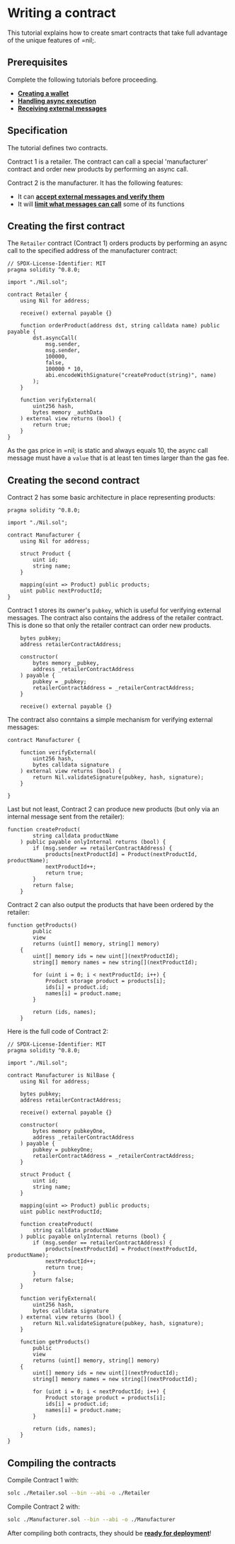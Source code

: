 # Writing a contract

This tutorial explains how to create smart contracts that take full advantage of the unique features of =nil;.

## Prerequisites

Complete the following tutorials before proceeding.

* [**Creating a wallet**](getting-started/essentials/creating-a-wallet.mdx)
* [**Handling async execution**](getting-started/essentials/handling-async-execution.mdx)
* [**Receiving external messages**](getting-started/essentials/receiving-ext-messages.mdx)

## Specification

The tutorial defines two contracts.

Contract 1 is a retailer. The contract can call a special 'manufacturer' contract and order new products by performing an async call.

Contract 2 is the manufacturer. It has the following features:

* It can [**accept external messages and verify them**](getting-started/essentials/receiving-ext-messages.mdx)
* It will [**limit what messages can call**](tools/sol-library/func-modifiers.mdx) some of its functions

## Creating the first contract

The `Retailer` contract (Contract 1) orders products by performing an async call to the specified address of the manufacturer contract:

```solidity showLineNumbers
// SPDX-License-Identifier: MIT
pragma solidity ^0.8.0;

import "./Nil.sol";

contract Retailer {
    using Nil for address;

    receive() external payable {}

    function orderProduct(address dst, string calldata name) public payable {
        dst.asyncCall(
            msg.sender,
            msg.sender,
            100000,
            false,
            100000 * 10,
            abi.encodeWithSignature("createProduct(string)", name)
        );
    }

    function verifyExternal(
        uint256 hash,
        bytes memory _authData
    ) external view returns (bool) {
        return true;
    }
}
```

As the gas price in =nil; is static and always equals 10, the async call message must have a `value` that is at least ten times larger than the gas fee. 

## Creating the second contract

Contract 2 has some basic architecture in place representing products:

```solidity showLineNumbers
pragma solidity ^0.8.0;

import "./Nil.sol";

contract Manufacturer {
    using Nil for address;

    struct Product {
        uint id;
        string name;
    }

    mapping(uint => Product) public products;
    uint public nextProductId;
}
```

Contract 1 stores its owner's `pubkey`, which is useful for verifying external messages. The contract also contains the address of the retailer contract. This is done so that only the retailer contract can order new products.

```solidity showLineNumbers
    bytes pubkey;
    address retailerContractAddress;

    constructor(
        bytes memory _pubkey,
        address _retailerContractAddress
    ) payable {
        pubkey = _pubkey;
        retailerContractAddress = _retailerContractAddress;
    }

    receive() external payable {}

```

The contract also conntains a simple mechanism for verifying external messages:

```solidity showLineNumbers
contract Manufacturer {

    function verifyExternal(
        uint256 hash,
        bytes calldata signature
    ) external view returns (bool) {
        return Nil.validateSignature(pubkey, hash, signature);
    }

}
```

Last but not least, Contract 2 can produce new products (but only via an internal message sent from the retailer):

```solidity showLineNumbers
function createProduct(
        string calldata productName
    ) public payable onlyInternal returns (bool) {
        if (msg.sender == retailerContractAddress) {
            products[nextProductId] = Product(nextProductId, productName);
            nextProductId++;
            return true;
        }
        return false;
    }
```

Contract 2 can also output the products that have been ordered by the retailer:

```solidity showLineNumbers
function getProducts()
        public
        view
        returns (uint[] memory, string[] memory)
    {
        uint[] memory ids = new uint[](nextProductId);
        string[] memory names = new string[](nextProductId);

        for (uint i = 0; i < nextProductId; i++) {
            Product storage product = products[i];
            ids[i] = product.id;
            names[i] = product.name;
        }

        return (ids, names);
    }
```

Here is the full code of Contract 2:

```solidity showLineNumbers
// SPDX-License-Identifier: MIT
pragma solidity ^0.8.0;

import "./Nil.sol";

contract Manufacturer is NilBase {
    using Nil for address;

    bytes pubkey;
    address retailerContractAddress;

    receive() external payable {}

    constructor(
        bytes memory pubkeyOne,
        address _retailerContractAddress
    ) payable {
        pubkey = pubkeyOne;
        retailerContractAddress = _retailerContractAddress;
    }

    struct Product {
        uint id;
        string name;
    }

    mapping(uint => Product) public products;
    uint public nextProductId;

    function createProduct(
        string calldata productName
    ) public payable onlyInternal returns (bool) {
        if (msg.sender == retailerContractAddress) {
            products[nextProductId] = Product(nextProductId, productName);
            nextProductId++;
            return true;
        }
        return false;
    }

    function verifyExternal(
        uint256 hash,
        bytes calldata signature
    ) external view returns (bool) {
        return Nil.validateSignature(pubkey, hash, signature);
    }

    function getProducts()
        public
        view
        returns (uint[] memory, string[] memory)
    {
        uint[] memory ids = new uint[](nextProductId);
        string[] memory names = new string[](nextProductId);

        for (uint i = 0; i < nextProductId; i++) {
            Product storage product = products[i];
            ids[i] = product.id;
            names[i] = product.name;
        }

        return (ids, names);
    }
}
```
## Compiling the contracts

Compile Contract 1 with:

```bash
solc ./Retailer.sol --bin --abi -o ./Retailer
```

Compile Contract 2 with:

```bash
solc ./Manufacturer.sol --bin --abi -o ./Manufacturer
```

After compiling both contracts, they should be [**ready for deployment**](deploying-a-contract.mdx)!
